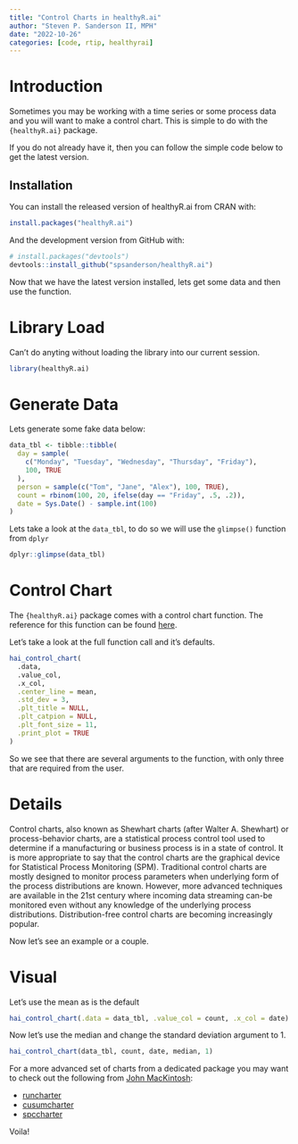 ```yaml
---
title: "Control Charts in healthyR.ai"
author: "Steven P. Sanderson II, MPH"
date: "2022-10-26"
categories: [code, rtip, healthyrai]
---
```


# Introduction

Sometimes you may be working with a time series or some process data and you will want to make a control chart. This is simple to do with the `{healthyR.ai}` package.

If you do not already have it, then you can follow the simple code below to get the latest version.

## Installation

You can install the released version of healthyR.ai from CRAN with:

```r
install.packages("healthyR.ai")
```

And the development version from GitHub with:

```r
# install.packages("devtools")
devtools::install_github("spsanderson/healthyR.ai")
```

Now that we have the latest version installed, lets get some data and then use the function.

# Library Load

Can't do anyting without loading the library into our current session.

```r
library(healthyR.ai)
```

# Generate Data

Lets generate some fake data below:

```r
data_tbl <- tibble::tibble(
  day = sample(
    c("Monday", "Tuesday", "Wednesday", "Thursday", "Friday"),
    100, TRUE
  ),
  person = sample(c("Tom", "Jane", "Alex"), 100, TRUE),
  count = rbinom(100, 20, ifelse(day == "Friday", .5, .2)),
  date = Sys.Date() - sample.int(100)
)
```

Lets take a look at the `data_tbl`, to do so we will use the `glimpse()` function from `dplyr`

```r
dplyr::glimpse(data_tbl)
```

# Control Chart

The `{healthyR.ai}` package comes with a control chart function. The reference for this function can be found [here](https://www.spsanderson.com/healthyR.ai/reference/hai_control_chart.html).

Let's take a look at the full function call and it's defaults.

```r
hai_control_chart(
  .data,
  .value_col,
  .x_col,
  .center_line = mean,
  .std_dev = 3,
  .plt_title = NULL,
  .plt_catpion = NULL,
  .plt_font_size = 11,
  .print_plot = TRUE
)
```

So we see that there are several arguments to the function, with only three that are required from the user.

# Details

Control charts, also known as Shewhart charts (after Walter A. Shewhart) or process-behavior charts, are a statistical process control tool used to determine if a manufacturing or business process is in a state of control. It is more appropriate to say that the control charts are the graphical device for Statistical Process Monitoring (SPM). Traditional control charts are mostly designed to monitor process parameters when underlying form of the process distributions are known. However, more advanced techniques are available in the 21st century where incoming data streaming can-be monitored even without any knowledge of the underlying process distributions. Distribution-free control charts are becoming increasingly popular.

Now let's see an example or a couple.

# Visual

Let's use the mean as is the default

```r
hai_control_chart(.data = data_tbl, .value_col = count, .x_col = date)
```

Now let's use the median and change the standard deviation argument to 1.

```r
hai_control_chart(data_tbl, count, date, median, 1)
```

For a more advanced set of charts from a dedicated package you may want to check out the following from [John MacKintosh](https://github.com/johnmackintosh):

-   [runcharter](https://github.com/johnmackintosh/runcharter)
-   [cusumcharter](https://github.com/johnmackintosh/cusumcharter)
-   [spccharter](https://github.com/johnmackintosh/spccharter)

Voila!
